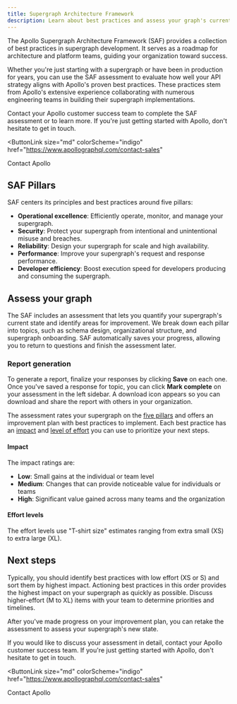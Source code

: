 ```yaml
---
title: Supergraph Architecture Framework
description: Learn about best practices and assess your graph's current state
---
```


The Apollo Supergraph Architecture Framework (SAF) provides a collection of best practices in supergraph development. It serves as a roadmap for architecture and platform teams, guiding your organization toward success.

Whether you're just starting with a supergraph or have been in production for years, you can use the SAF assessment to evaluate how well your API strategy aligns with Apollo's proven best practices. These practices stem from Apollo's extensive experience collaborating with numerous engineering teams in building their supergraph implementations.

Contact your Apollo customer success team to complete the SAF assessment or to learn more. If you're just getting started with Apollo, don't hesitate to get in touch.

<ButtonLink
  size="md"
  colorScheme="indigo"
  href="https://www.apollographql.com/contact-sales"
>
  Contact Apollo
</ButtonLink>

## SAF Pillars

SAF centers its principles and best practices around five pillars:

- **Operational excellence**: Efficiently operate, monitor, and manage your supergraph.
- **Security**: Protect your supergraph from intentional and unintentional misuse and breaches.
- **Reliability**: Design your supergraph for scale and high availability.
- **Performance**: Improve your supergraph's request and response performance.
- **Developer efficiency**: Boost execution speed for developers producing and consuming the supergraph.

## Assess your graph

The SAF includes an assessment that lets you quantify your supergraph's current state and identify areas for improvement. We break down each pillar into topics, such as schema design, organizational structure, and supergraph onboarding. SAF automatically saves your progress, allowing you to return to questions and finish the assessment later.

### Report generation

To generate a report, finalize your responses by clicking **Save** on each one. Once you've saved a response for topic, you can click **Mark complete** on your assessment in the left sidebar. A download icon appears so you can download and share the report with others in your organization.

The assessment rates your supergraph on the [five pillars](#saf-pillars) and offers an improvement plan with best practices to implement. Each best practice has an [impact](#impact) and [level of effort](#level-of-effort) you can use to prioritize your next steps.

#### Impact

The impact ratings are:

- **Low**: Small gains at the individual or team level
- **Medium**: Changes that can provide noticeable value for individuals or teams
- **High**: Significant value gained across many teams and the organization

#### Effort levels

The effort levels use "T-shirt size" estimates ranging from extra small (XS) to extra large (XL).

## Next steps

Typically, you should identify best practices with low effort (XS or S) and sort them by highest impact. Actioning best practices in this order provides the highest impact on your supergraph as quickly as possible. Discuss higher-effort (M to XL) items with your team to determine priorities and timelines.

After you've made progress on your improvement plan, you can retake the assessment to assess your supergraph's new state.

If you would like to discuss your assessment in detail, contact your Apollo customer success team. If you're just getting started with Apollo, don't hesitate to get in touch.

<ButtonLink
  size="md"
  colorScheme="indigo"
  href="https://www.apollographql.com/contact-sales"
>
  Contact Apollo
</ButtonLink>
